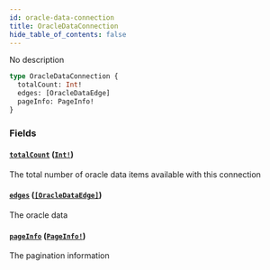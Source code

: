 ```yaml
---
id: oracle-data-connection
title: OracleDataConnection
hide_table_of_contents: false
---
```



No description

```graphql
type OracleDataConnection {
  totalCount: Int!
  edges: [OracleDataEdge]
  pageInfo: PageInfo!
}
```


### Fields

#### [`totalCount`](#) ([`Int!`](/docs/testnet/graphql/scalars/int))

The total number of oracle data items available with this connection


#### [`edges`](#) ([`[OracleDataEdge]`](/docs/testnet/graphql/objects/oracle-data-edge))

The oracle data


#### [`pageInfo`](#) ([`PageInfo!`](/docs/testnet/graphql/objects/page-info))

The pagination information




